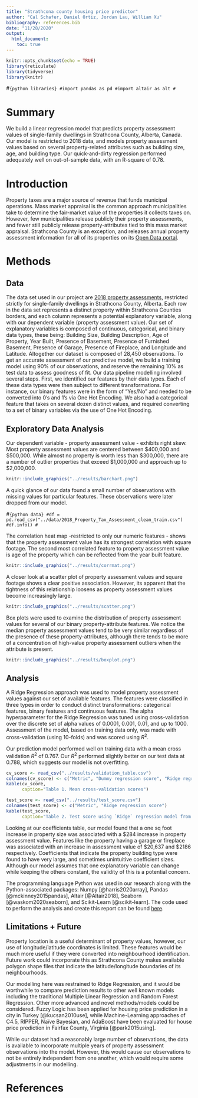 ```yaml
---
title: "Strathcona county housing price predictor"
author: "Cal Schafer, Daniel Ortiz, Jordan Lau, William Xu"
bibliography: references.bib
date: "11/28/2020"
output: 
  html_document:
    toc: true
---
```

```r
knitr::opts_chunk$set(echo = TRUE)
library(reticulate)
library(tidyverse)
library(knitr)
```

#```{python libraries}
#import pandas as pd
#import altair as alt
#```

# Summary

We build a linear regression model that predicts property assessment values of single-family dwellings in Strathcona County, Alberta, Canada. Our model is restricted to 2018 data, and models property assessment values based on several property-related attributes such as building size, age, and building type. Our quick-and-dirty regression performed adequately well on out-of-sample data, with an R-square of 0.78. 

# Introduction

Property taxes are a major source of revenue that funds municipal operations. Mass market appraisal is the common approach municipalities take to determine the fair-market value of the properties it collects taxes on. However, few municipalities release publicly their property assessments, and fewer still publicly release property-attributes tied to this mass market appraisal. Strathcona County is an exception, and releases annual property assessment information for all of its properties on its [Open Data portal](https://data.strathcona.ca/). 


# Methods

## Data

The data set used in our project are [2018 property assessments](https://data.strathcona.ca/Housing-Buildings/2018-Property-Tax-Assessment/6wvk-j7e9), restricted strictly for single-family dwellings in Strathcona County, Alberta. Each row in the data set represents a distinct property within Strathcona Counties borders, and each column represents a potential explanatory variable, along with our dependent variable (property assessment value). Our set of explanatory variables is composed of continuous, categorical, and binary data types, these being: Building Size, Building Description, Age of Property, Year Built, Presence of Basement, Presence of Furnished Basement, Presence of Garage, Presence of Fireplace, and Longitude and Latitude. Altogether our dataset is composed of 28,450 observations.
To get an accurate assessment of our predictive model, we build a training model using 90% of our observations, and reserve the remaining 10% as test data to assess goodness of fit.
Our data pipeline modelling involved several steps. First, we identified our features by their data types. Each of these data types were then subject to different transformations. For instance, our binary features were in the form of “Yes/No” and needed to be converted into 0’s and 1’s via One Hot Encoding. We also had a categorical feature that takes on several dozen distinct values, and required converting to a set of binary variables via the use of One Hot Encoding.


## Exploratory Data Analysis

Our dependent variable - property assessment value - exhibits right skew. Most property assessment values are centered between $400,000 and $500,000. While almost no property is worth less than $300,000, there are a number of outlier properties that exceed $1,000,000 and approach up to $2,000,000.


```r
knitr::include_graphics("../results/barchart.png")
```

A quick glance of our data found a small number of observations with missing values for particular features. These observations were later dropped from our model. 

#```{python data}
#df = pd.read_csv("../data/2018_Property_Tax_Assessment_clean_train.csv")
#df.info()
#```

The correlation heat map -restricted to only our numeric features - shows that the property assessment value has its strongest correlation with square footage. The second most correlated feature to property assessment value is age of the property which can be reflected from the year built feature. 
```r
knitr::include_graphics("../results/corrmat.png")
```

A closer look at a scatter plot of property assessment values and square footage shows a clear positive association. However, its apparent that the tightness of this relationship loosens as property assessment values become increasingly large. 


```r
knitr::include_graphics("../results/scatter.png")
```


Box plots were used to examine the distribution of property assessment values for several of our binary property-attribute features. We notice the median property assessment values tend to be very similar regardless of the presence of these property-attributes, although there tends to be more of a concentration of high-value property assessment outliers when the attribute is present. 

```r
knitr::include_graphics("../results/boxplot.png")
```

## Analysis

A Ridge Regression approach was used to model property assessment values against our set of available features. The features were classified in three types in order to conduct distinct transformations: categorical features, binary features and continuous features. The alpha hyperparameter for the Ridge Regression was tuned using cross-validation over the discrete set of alpha values of 0.0001, 0.001, 0.01, and up to 1000. Assessment of the model, based on training data only, was made with cross-validation (using 10-folds) and was scored using $R^2$. 

Our prediction model performed well on training data with a mean cross validation $R^2$ of 0.767. Our $R^2$ performed slightly better on our test data at 0.788, which suggests our model is not overfitting.

```r
cv_score <- read_csv("../results/validation_table.csv")
colnames(cv_score) <- c("Metric", "Dummy regression score", "Ridge regression score")
kable(cv_score, 
      caption="Table 1. Mean cross-validation scores")
```


```r
test_score <- read_csv("../results/test_score.csv")
colnames(test_score) <- c("Metric", "Ridge regression score")
kable(test_score, 
      caption="Table 2. Test score using `Ridge` regression model from `sklearn`")
```

Looking at our coefficients table, our model found that a one sq foot increase in property size was associated with a \$284 increase in property assessment value. Features like the property having a garage or fireplace was associated with an increase in assessment value of \$20,637 and \$2186 respectively. Coefficients that indicate the property building type were found to have very large, and sometimes unintuitive coefficient sizes. Although our model assumes that one explanatory variable can change while keeping the others constant, the validity of this is a potential concern. 

The programming language Python was used in our research along with the Python-associated packages: Numpy [@harris2020array], Pandas [@mckinney2015pandas], Altair [@Altair2018], Seaborn [@waskom2020seaborn], and Scikit-Learn [@scikit-learn]. The code used to perform the analysis and create this report can be found [here](https://github.com/UBC-MDS/522-Group_30-Rockstars/blob/main/src/housing_assessment_prediction.py).

## Limitations + Future 

Property location is a useful determinant of property values, however, our use of longitude/latitude coordinates is limited. These features would be much more useful if they were converted into neighbourhood identification. Future work could incorporate this as Strathcona County makes available polygon shape files that indicate the latitude/longitude boundaries of its neighbourhoods. 

Our modelling here was restrained to Ridge Regression, and it would be worthwhile to compare prediction results to other well known models including the traditional Multiple Linear Regression and Random Forest Regression. Other more advanced and novel methods/models could be considered. Fuzzy Logic has been applied for housing price prediction in a city in Turkey [@kucsan2010use], while Machine-Learning approaches of C4.5, RIPPER, Naïve Bayesian, and AdaBoost have been evaluated for house price prediction in Fairfax County, Virginia [@park2015using].

While our dataset had a reasonably large number of observations, the data is available to incorporate multiple years of property assessment observations into the model. However, this would cause our observations to not be entirely independent from one another, which would require some adjustments in our modelling.


# References